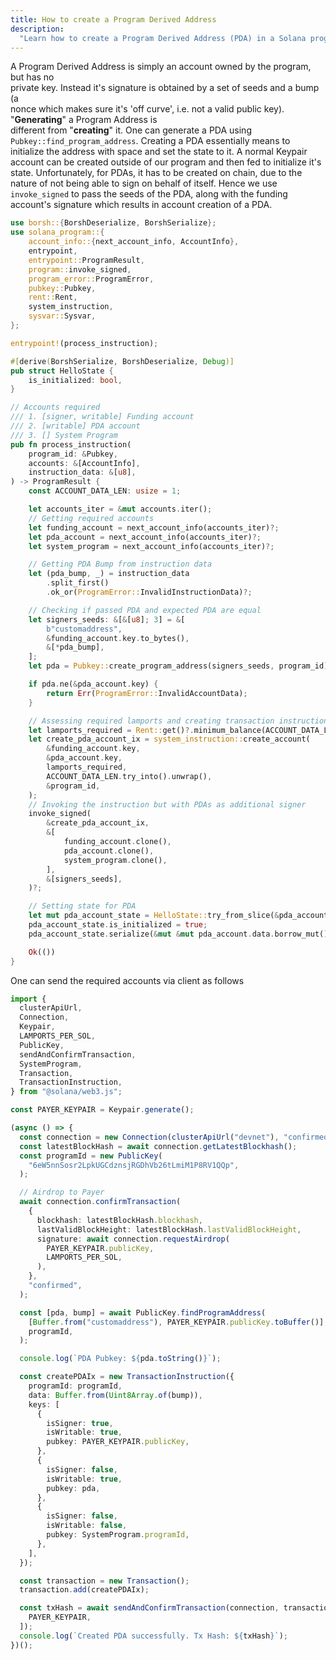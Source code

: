 ```yaml
---
title: How to create a Program Derived Address
description:
  "Learn how to create a Program Derived Address (PDA) in a Solana program."
---
```


A Program Derived Address is simply an account owned by the program, but has
no  
private key. Instead it's signature is obtained by a set of seeds and a bump
(a  
nonce which makes sure it's 'off curve', i.e. not a valid public key).
"**Generating**" a Program Address is  
different from "**creating**" it. One can generate a PDA using
`Pubkey::find_program_address`. Creating a PDA essentially means to initialize
the address with space and set the state to it. A normal Keypair account can be
created outside of our program and then fed to initialize it's state.
Unfortunately, for PDAs, it has to be created on chain, due to the nature of not
being able to sign on behalf of itself. Hence we use `invoke_signed` to pass the
seeds of the PDA, along with the funding account's signature which results in
account creation of a PDA.

```rust title="create-pda.rs"
use borsh::{BorshDeserialize, BorshSerialize};
use solana_program::{
    account_info::{next_account_info, AccountInfo},
    entrypoint,
    entrypoint::ProgramResult,
    program::invoke_signed,
    program_error::ProgramError,
    pubkey::Pubkey,
    rent::Rent,
    system_instruction,
    sysvar::Sysvar,
};

entrypoint!(process_instruction);

#[derive(BorshSerialize, BorshDeserialize, Debug)]
pub struct HelloState {
    is_initialized: bool,
}

// Accounts required
/// 1. [signer, writable] Funding account
/// 2. [writable] PDA account
/// 3. [] System Program
pub fn process_instruction(
    program_id: &Pubkey,
    accounts: &[AccountInfo],
    instruction_data: &[u8],
) -> ProgramResult {
    const ACCOUNT_DATA_LEN: usize = 1;

    let accounts_iter = &mut accounts.iter();
    // Getting required accounts
    let funding_account = next_account_info(accounts_iter)?;
    let pda_account = next_account_info(accounts_iter)?;
    let system_program = next_account_info(accounts_iter)?;

    // Getting PDA Bump from instruction data
    let (pda_bump, _) = instruction_data
        .split_first()
        .ok_or(ProgramError::InvalidInstructionData)?;

    // Checking if passed PDA and expected PDA are equal
    let signers_seeds: &[&[u8]; 3] = &[
        b"customaddress",
        &funding_account.key.to_bytes(),
        &[*pda_bump],
    ];
    let pda = Pubkey::create_program_address(signers_seeds, program_id)?;

    if pda.ne(&pda_account.key) {
        return Err(ProgramError::InvalidAccountData);
    }

    // Assessing required lamports and creating transaction instruction
    let lamports_required = Rent::get()?.minimum_balance(ACCOUNT_DATA_LEN);
    let create_pda_account_ix = system_instruction::create_account(
        &funding_account.key,
        &pda_account.key,
        lamports_required,
        ACCOUNT_DATA_LEN.try_into().unwrap(),
        &program_id,
    );
    // Invoking the instruction but with PDAs as additional signer
    invoke_signed(
        &create_pda_account_ix,
        &[
            funding_account.clone(),
            pda_account.clone(),
            system_program.clone(),
        ],
        &[signers_seeds],
    )?;

    // Setting state for PDA
    let mut pda_account_state = HelloState::try_from_slice(&pda_account.data.borrow())?;
    pda_account_state.is_initialized = true;
    pda_account_state.serialize(&mut &mut pda_account.data.borrow_mut()[..])?;

    Ok(())
}
```

One can send the required accounts via client as follows

```typescript title="create-pda-client.ts"
import {
  clusterApiUrl,
  Connection,
  Keypair,
  LAMPORTS_PER_SOL,
  PublicKey,
  sendAndConfirmTransaction,
  SystemProgram,
  Transaction,
  TransactionInstruction,
} from "@solana/web3.js";

const PAYER_KEYPAIR = Keypair.generate();

(async () => {
  const connection = new Connection(clusterApiUrl("devnet"), "confirmed");
  const latestBlockHash = await connection.getLatestBlockhash();
  const programId = new PublicKey(
    "6eW5nnSosr2LpkUGCdznsjRGDhVb26tLmiM1P8RV1QQp",
  );

  // Airdrop to Payer
  await connection.confirmTransaction(
    {
      blockhash: latestBlockHash.blockhash,
      lastValidBlockHeight: latestBlockHash.lastValidBlockHeight,
      signature: await connection.requestAirdrop(
        PAYER_KEYPAIR.publicKey,
        LAMPORTS_PER_SOL,
      ),
    },
    "confirmed",
  );

  const [pda, bump] = await PublicKey.findProgramAddress(
    [Buffer.from("customaddress"), PAYER_KEYPAIR.publicKey.toBuffer()],
    programId,
  );

  console.log(`PDA Pubkey: ${pda.toString()}`);

  const createPDAIx = new TransactionInstruction({
    programId: programId,
    data: Buffer.from(Uint8Array.of(bump)),
    keys: [
      {
        isSigner: true,
        isWritable: true,
        pubkey: PAYER_KEYPAIR.publicKey,
      },
      {
        isSigner: false,
        isWritable: true,
        pubkey: pda,
      },
      {
        isSigner: false,
        isWritable: false,
        pubkey: SystemProgram.programId,
      },
    ],
  });

  const transaction = new Transaction();
  transaction.add(createPDAIx);

  const txHash = await sendAndConfirmTransaction(connection, transaction, [
    PAYER_KEYPAIR,
  ]);
  console.log(`Created PDA successfully. Tx Hash: ${txHash}`);
})();
```
